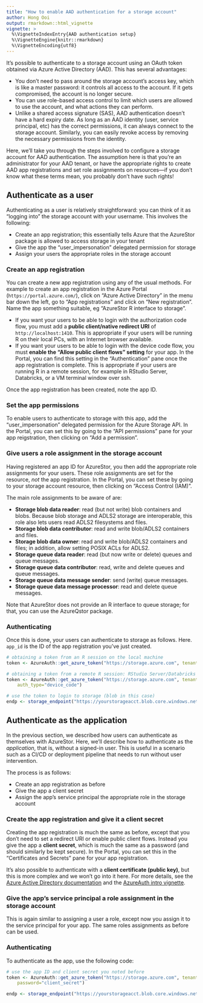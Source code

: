 ---
title: "How to enable AAD authentication for a storage account"
author: Hong Ooi
output: rmarkdown::html_vignette
vignette: >
  %\VignetteIndexEntry{AAD authentication setup}
  %\VignetteEngine{knitr::rmarkdown}
  %\VignetteEncoding{utf8}
---

It's possible to authenticate to a storage account using an OAuth token obtained via Azure Active Directory (AAD). This has several advantages:

- You don't need to pass around the storage account's access key, which is like a master password: it controls all access to the account. If it gets compromised, the account is no longer secure.
- You can use role-based access control to limit which users are allowed to use the account, and what actions they can perform.
- Unlike a shared access signature (SAS), AAD authentication doesn't have a hard expiry date. As long as an AAD identity (user, service principal, etc) has the correct permissions, it can always connect to the storage account. Similarly, you can easily revoke access by removing the necessary permissions from the identity.

Here, we'll take you through the steps involved to configure a storage account for AAD authentication. The assumption here is that you're an administrator for your AAD tenant, or have the appropriate rights to create AAD app registrations and set role assignments on resources---if you don't know what these terms mean, you probably don't have such rights!

## Authenticate as a user

Authenticating as a user is relatively straightforward: you can think of it as "logging into" the storage account with your username. This involves the following:

- Create an app registration; this essentially tells Azure that the AzureStor package is allowed to access storage in your tenant
- Give the app the "user_impersonation" delegated permission for storage
- Assign your users the appropriate roles in the storage account

### Create an app registration

You can create a new app registration using any of the usual methods. For example to create an app registration in the Azure Portal (`https://portal.azure.com/`), click on "Azure Active Directory" in the menu bar down the left, go to "App registrations" and click on "New registration". Name the app something suitable, eg "AzureStor R interface to storage".

- If you want your users to be able to login with the authorization code flow, you must add a **public client/native redirect URI** of `http://localhost:1410`. This is appropriate if your users will be running R on their local PCs, with an Internet browser available.
- If you want your users to be able to login with the device code flow, you must **enable the "Allow public client flows" setting** for your app. In the Portal, you can find this setting in the "Authentication" pane once the app registration is complete. This is appropriate if your users are running R in a remote session, for example in RStudio Server, Databricks, or a VM terminal window over ssh.

Once the app registration has been created, note the app ID.

### Set the app permissions

To enable users to authenticate to storage with this app, add the "user_impersonation" delegated permission for the Azure Storage API. In the Portal, you can set this by going to the "API permissions" pane for your app reigstration, then clicking on "Add a permission".

### Give users a role assignment in the storage account

Having registered an app ID for AzureStor, you then add the appropriate role assignments for your users. These role assignments are set for the resource, _not_ the app registration. In the Portal, you can set these by going to your storage account resource, then clicking on "Access Control (IAM)".

The main role assignments to be aware of are:

- **Storage blob data reader**: read (but not write) blob containers and blobs. Because blob storage and ADLS2 storage are interoperable, this role also lets users read ADLS2 filesystems and files.
- **Storage blob data contributor**: read and write blob/ADLS2 containers and files.
- **Storage blob data owner**: read and write blob/ADLS2 containers and files; in addition, allow setting POSIX ACLs for ADLS2.
- **Storage queue data reader**: read (but now write or delete) queues and queue messages.
- **Storage queue data contributor**: read, write and delete queues and queue messages.
- **Storage queue data message sender**: send (write) queue messages.
- **Storage queue data message processor**: read and delete queue messages.

Note that AzureStor does not provide an R interface to queue storage; for that, you can use the AzureQstor package.

### Authenticating

Once this is done, your users can authenticate to storage as follows. Here. `app_id` is the ID of the app registration you've just created.

```r
# obtaining a token from an R session on the local machine
token <- AzureAuth::get_azure_token("https://storage.azure.com", tenant="yourtenant", app="app_id")

# obtaining a token from a remote R session: RStudio Server/Databricks
token <- AzureAuth::get_azure_token("https://storage.azure.com", tenant="yourtenant", app="app_id",
    auth_type="device_code")

# use the token to login to storage (blob in this case)
endp <- storage_endpoint("https://yourstorageacct.blob.core.windows.net", token=token)
```

## Authenticate as the application

In the previous section, we described how users can authenticate as themselves with AzureStor. Here, we'll describe how to authenticate as the _application_, that is, without a signed-in user. This is useful in a scenario such as a CI/CD or deployment pipeline that needs to run without user intervention.

The process is as follows:

- Create an app registration as before
- Give the app a client secret
- Assign the app's service principal the appropriate role in the storage account

### Create the app registration and give it a client secret

Creating the app registration is much the same as before, except that you don't need to set a redirect URI or enable public client flows. Instead you give the app a **client secret**, which is much the same as a password (and should similarly be kept secure). In the Portal, you can set this in the "Certificates and Secrets" pane for your app registration.

It's also possible to authenticate with a **client certificate (public key)**, but this is more complex and we won't go into it here. For more details, see the [Azure Active Directory documentation](https://learn.microsoft.com/en-au/azure/active-directory/develop/v2-oauth2-client-creds-grant-flow) and the [AzureAuth intro vignette](https://cran.r-project.org/package=AzureAuth/vignettes/token.html).

### Give the app's service principal a role assignment in the storage account

This is again similar to assigning a user a role, except now you assign it to the service principal for your app. The same roles assignments as before can be used.

### Authenticating

To authenticate as the app, use the following code:

```r
# use the app ID and client secret you noted before
token <- AzureAuth::get_azure_token("https://storage.azure.com", tenant="yourtenant", app="app_id",
    password="client_secret")

endp <- storage_endpoint("https://yourstorageacct.blob.core.windows.net", token=token)
```


